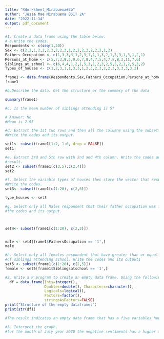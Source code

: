 ```yaml
---
title: "RWorksheet_Mirabuena#3b"
author: "Jessa Mae Mirabuena BSIT 2A"
date: "2022-11-14"
output: pdf_document
---
```


```r
#1. Create a data frame using the table below.
# a.Write the codes.
Respondents <- c(seq(1,20))
Sex <- c(2,2,1,2,2,2,2,2,2,2,1,2,2,2,2,2,2,2,1,2)
Fathers_Occupation <- c(1,3,3,3,1,2,3,1,1,1,3,2,1,3,3,1,3,1,2,1)
Persons_at_home <- c(5,7,3,8,5,9,6,7,8,4,7,5,4,7,8,8,3,11,7,6) 
Siblings_at_school <- c(6,4,4,1,2,1,5,3,1,2,3,2,5,5,2,1,2,5,3,2)
Types_of_houses <- c(1,2,3,1,1,3,3,1,2,3,2,3,2,2,3,3,3,3,3,2)

frame1 <- data.frame(Respondents,Sex,Fathers_Occupation,Persons_at_home,Siblings_at_school,Types_of_houses)
frame1
```
```r
#b.Describe the data. Get the structure or the summary of the data

summary(frame1)
```
```r

#c. Is the mean number of siblings attending is 5?

# Answer: No 
#Mean is 2.95
```
```r

#d. Extract the 1st two rows and then all the columns using the subsetting functions.
#Write the codes and its output.

set1<- subset(frame1[1:2, 1:6, drop = FALSE])
set1
```
```r
#e. Extract 3rd and 5th row with 2nd and 4th column. Write the codes and its
#result.
set2 <- subset(frame1[c(3,5),c(2,4)])
set2
```
```r
#f. Select the variable types of houses then store the vector that results as types_houses.
#Write the codes.
set3<- subset(frame1[c(1:20), c(2,6)])

type_houses <- set3
```
```r

#g. Select only all Males respondent that their father occupation was farmer. Write
#the codes and its output.



set4<- subset(frame1[c(1:20), c(2,3)])


male <- set4[frame1$FathersOccupation == '1',]
male
```
```r
#h. Select only all females respondent that have greater than or equal to 5 number
#of siblings attending school. Write the codes and its outputs
set5 <- subset(frame1[c(1:20), c(2,5)])
female <- set5[frame1$Siblingsatschool == '1',]
```
```r
#2. Write a R program to create an empty data frame. Using the following codes:
  df = data.frame(Ints=integer(),
                  Doubles=double(), Characters=character(),
                  Logicals=logical(),
                  Factors=factor(),
                  stringsAsFactors=FALSE)
print("Structure of the empty dataframe:")
print(str(df))
```
```r
#The result indicates an empty data frame that has a five variables however it doesn't have value

#3. Interpret the graph.
#for the month of July year 2020 the negative sentiments has a higher tweets

```

